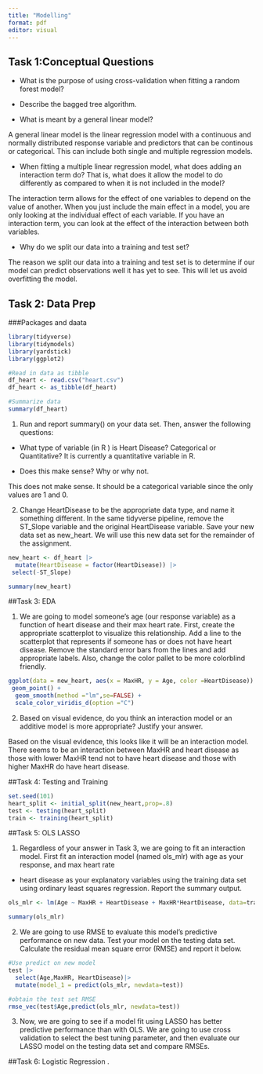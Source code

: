 ```yaml
---
title: "Modelling"
format: pdf
editor: visual
---
```



## Task 1:Conceptual Questions 

* What is the purpose of using cross-validation when fitting a random forest model?

* Describe the bagged tree algorithm.

* What is meant by a general linear model?

A general linear model is the  linear regression model with a continuous and normally distributed response variable and predictors that can be continous or categorical. This can include both single and multiple regression models. 

*  When fitting a multiple linear regression model, what does adding an interaction term
do? That is, what does it allow the model to do differently as compared to when it is
not included in the model?

The interaction term allows for the effect of one variables to depend on the value of another. When you just include the main effect in a model, you are only looking at the individual effect of each variable. If you have an interaction term, you can look at the effect of the interaction between both variables. 

* Why do we split our data into a training and test set?

The reason we split our data into a training and test set is to determine if our model can predict observations well it has yet to see. This will let us avoid overfitting the model. 


## Task 2: Data Prep 
###Packages and daata



```r
library(tidyverse)
library(tidymodels)
library(yardstick)
library(ggplot2)

#Read in data as tibble 
df_heart <- read.csv("heart.csv")
df_heart <- as_tibble(df_heart)

#Summarize data
summary(df_heart)
```
1. Run and report summary() on your data set. Then, answer the following questions:
* What type of variable (in R ) is Heart Disease? Categorical or Quantitative? 
  It is currently a quantitative variable in R.

* Does this make sense? Why or why not.

This does not make sense. It should be a categorical variable since the only values are 1 and 0. 

2. Change HeartDisease to be the appropriate data type, and name it something different. In the same tidyverse pipeline, remove the ST_Slope variable and the original
HeartDisease variable. Save your new data set as new_heart. We will use this new
data set for the remainder of the assignment.


```r

new_heart <- df_heart |> 
  mutate(HeartDisease = factor(HeartDisease)) |> 
 select(-ST_Slope)

summary(new_heart)

```


##Task 3: EDA

1. We are going to model someone’s age (our response variable) as a function of heart
disease and their max heart rate. First, create the appropriate scatterplot to visualize
this relationship. Add a line to the scatterplot that represents if someone has or does not
have heart disease. Remove the standard error bars from the lines and add appropriate
labels. Also, change the color pallet to be more colorblind friendly.

```r

ggplot(data = new_heart, aes(x = MaxHR, y = Age, color =HeartDisease)) +
 geom_point() +
  geom_smooth(method ="lm",se=FALSE) +
  scale_color_viridis_d(option ="C")

```

2. Based on visual evidence, do you think an interaction model or an additive model is
more appropriate? Justify your answer.

Based on the visual evidence, this looks like it will be an interaction model. There seems to be an interaction between MaxHR and heart disease as those with lower MaxHR tend not to have heart disease and those with higher MaxHR do have heart disease. 

##Task 4: Testing and Training


```r
set.seed(101)
heart_split <- initial_split(new_heart,prop=.8)
test <- testing(heart_split)
train <- training(heart_split)

```

##Task 5: OLS LASSO

1. Regardless of your answer in Task 3, we are going to fit an interaction model. First fit
an interaction model (named ols_mlr) with age as your response, and max heart rate
+ heart disease as your explanatory variables using the training data set using ordinary
least squares regression. Report the summary output.

```r
ols_mlr <- lm(Age ~ MaxHR + HeartDisease + MaxHR*HeartDisease, data=train)

summary(ols_mlr)
```

2. We are going to use RMSE to evaluate this model’s predictive performance on new
data. Test your model on the testing data set. Calculate the residual mean square error
(RMSE) and report it below.

```r
#Use predict on new model 
test |> 
  select(Age,MaxHR, HeartDisease)|>
  mutate(model_1 = predict(ols_mlr, newdata=test))

#obtain the test set RMSE 
rmse_vec(test$Age,predict(ols_mlr, newdata=test))
```

3. Now, we are going to see if a model fit using LASSO has better predictive performance
than with OLS. We are going to use cross validation to select the best tuning parameter,
and then evaluate our LASSO model on the testing data set and compare RMSEs.


##Task 6: Logistic Regression
.
